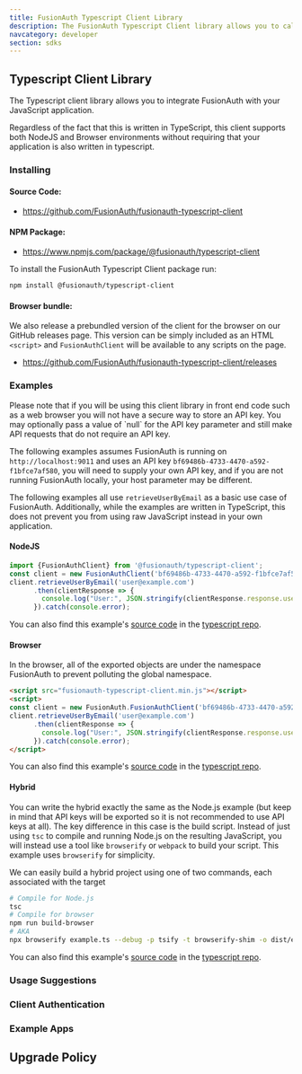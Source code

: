 ```yaml
---
title: FusionAuth Typescript Client Library
description: The FusionAuth Typescript Client library allows you to call FusionAuth from JavaScript and Typescript applications.
navcategory: developer
section: sdks
---
```


## Typescript Client Library

The Typescript client library allows you to integrate FusionAuth with your JavaScript application.

Regardless of the fact that this is written in TypeScript, this client supports both NodeJS and Browser environments without requiring that your application is also written in typescript.

### Installing

#### Source Code:

* https://github.com/FusionAuth/fusionauth-typescript-client

#### NPM Package:

* https://www.npmjs.com/package/@fusionauth/typescript-client

To install the FusionAuth Typescript Client package run:

```bash
npm install @fusionauth/typescript-client
```

#### Browser bundle:

We also release a prebundled version of the client for the browser on our GitHub releases page. This version can be simply included as an HTML `<script>` and `FusionAuthClient` will be available to any scripts on the page.

* https://github.com/FusionAuth/fusionauth-typescript-client/releases

### Examples

<Aside type="note">
Please note that if you will be using this client library in front end code such as a web browser you will not have a secure way to store an API key. You may optionally pass a value of `null` for the API key parameter and still make API requests that do not require an API key.
</Aside>

The following examples assumes FusionAuth is running on `http://localhost:9011` and uses an API key `bf69486b-4733-4470-a592-f1bfce7af580`, you will need to supply your own API key, and if you are not running FusionAuth locally, your host parameter may be different.

The following examples all use `retrieveUserByEmail` as a basic use case of FusionAuth. Additionally, while the examples are written in TypeScript, this does not prevent you from using raw JavaScript instead in your own application.

#### NodeJS

```typescript
import {FusionAuthClient} from '@fusionauth/typescript-client';
const client = new FusionAuthClient('bf69486b-4733-4470-a592-f1bfce7af580', 'https://local.fusionauth.io');
client.retrieveUserByEmail('user@example.com')
      .then(clientResponse => {
        console.log("User:", JSON.stringify(clientResponse.response.user, null, 2));
      }).catch(console.error);
```

You can also find this example's [source code](https://github.com/FusionAuth/fusionauth-typescript-client/tree/main/examples/node-example) in the [typescript repo](https://github.com/FusionAuth/fusionauth-typescript-client).

#### Browser

In the browser, all of the exported objects are under the namespace FusionAuth to prevent polluting the global namespace.

```html
<script src="fusionauth-typescript-client.min.js"></script>
<script>
const client = new FusionAuth.FusionAuthClient('bf69486b-4733-4470-a592-f1bfce7af580', 'https://local.fusionauth.io');
client.retrieveUserByEmail('user@example.com')
      .then(clientResponse => {
        console.log("User:", JSON.stringify(clientResponse.response.user, null, 2));
      }).catch(console.error);
</script>
```

You can also find this example's [source code](https://github.com/FusionAuth/fusionauth-typescript-client/tree/main/examples/browser-example) in the [typescript repo](https://github.com/FusionAuth/fusionauth-typescript-client).

#### Hybrid

You can write the hybrid exactly the same as the Node.js example (but keep in mind that API keys will be exported so it is not recommended to use API keys at all). The key difference in this case is the build script. Instead of just using `tsc` to compile and running Node.js on the resulting JavaScript, you will instead use a tool like `browserify` or `webpack` to build your script. This example uses `browserify` for simplicity.

We can easily build a hybrid project using one of two commands, each associated with the target

```bash
# Compile for Node.js
tsc
# Compile for browser
npm run build-browser
# AKA
npx browserify example.ts --debug -p tsify -t browserify-shim -o dist/example-browser.js
```

You can also find this example's [source code](https://github.com/FusionAuth/fusionauth-typescript-client/tree/main/examples/hybrid-example) in the [typescript repo](https://github.com/FusionAuth/fusionauth-typescript-client).

### Usage Suggestions

<HowToUseClientLibraries />

### Client Authentication

<PublicClientNote />

### Example Apps
<ExampleApps language="javascript" />

## Upgrade Policy

<SdkUpgradePolicy/>
